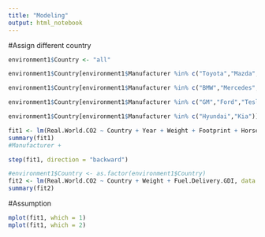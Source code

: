 ```yaml
---
title: "Modeling"
output: html_notebook
---
```


#Assign different country
```r
environment1$Country <- "all"

environment1$Country[environment1$Manufacturer %in% c("Toyota","Mazda","Honda","Subaru","Nissan")] <- "Japan"

environment1$Country[environment1$Manufacturer %in% c("BMW","Mercedes","VW")] <- "German"

environment1$Country[environment1$Manufacturer %in% c("GM","Ford","Tesla","FCA")] <- "America"

environment1$Country[environment1$Manufacturer %in% c("Hyundai","Kia")] <- "Korea"

```


```r
fit1 <- lm(Real.World.CO2 ~ Country + Year + Weight + Footprint + Horsepower + Fuel.Delivery.GDI + Engine.Displacement, data = environment1)
summary(fit1)
#Manufacturer +
```


```r
step(fit1, direction = "backward")
```


```r
#environment1$Country <- as.factor(environment1$Country)
fit2 <- lm(Real.World.CO2 ~ Country + Weight + Fuel.Delivery.GDI, data = environment1)
summary(fit2)
```


#Assumption
```r
mplot(fit1, which = 1)
mplot(fit1, which = 2)
```



